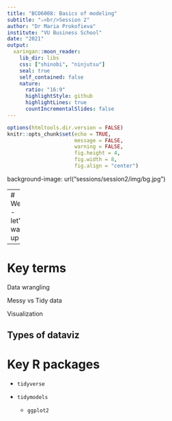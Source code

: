 ```yaml
---
title: "BCO6008: Basics of modeling"
subtitle: "⚔<br/>Session 2"
author: "Dr Maria Prokofieva"
institute: "VU Business School"
date: "2021"
output:
  xaringan::moon_reader:
    lib_dir: libs
    css: ["shinobi", "ninjutsu"]
    seal: true
    self_contained: false
    nature:
      ratio: "16:9"
      highlightStyle: github
      highlightLines: true
      countIncrementalSlides: false      
---
```


```r
options(htmltools.dir.version = FALSE)
knitr::opts_chunk$set(echo = TRUE,   
                      message = FALSE,
                      warning = FALSE,
                      fig.height = 4,
                      fig.width = 8,
                      fig.align = "center")
```
background-image: url("sessions/session2/img/bg.jpg")

---
# Well - let's warm  up ...

---

# Key terms

Data wrangling  

Messy vs Tidy data

Visualization  

Types of dataviz 
---

# Key R packages

- `tidyverse`
- `tidymodels`
    
    - `ggplot2`

        

